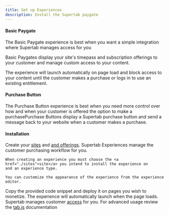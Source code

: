 ```yaml
---
title: Set up Experiences
description: Install the Supertab paygate
---
```


#### Basic Paygate

<Tip>The Basic Paygate experience is best when you want a simple integration where Supertab manages access for you</Tip>

Basic Paygates display your site's timepass and subscription offerings to your customer and manage custom access to your content.

The experience will launch automatically on page load and block access to your content until the customer makes a purchase or logs in to use an existing entitlement.

#### Purchase Button

<Tip>The Purchase Button experience is best when you need more control over how and when your customer is offered the option
to make a purchase</Tip>Purchase Buttons display a Supertab purchase button and send a message back to your website when a customer makes a purchase.

#### Installation

<Steps>
  <Step title="Configure your account">
    Create your <a href="./sites">sites</a> and <a href="./products-offerings-pricing">and offerings</a>.
  </Step>

  <Step title="Set up your first experience">
    Supertab Experiences manage the customer purchasing workflow for you.

    When creating an experience you must choose the <a href="./sites">site</a> you intend to install the experience on
    and an experience type.

    You can customize the appearance of the experience from the experience editor.
  </Step>

  <Step title="Install the code snippet">
    Copy the provided code snippet and deploy it on pages you wish to monetize. The experience will automatically
    launch when the page loads. Supertab manages customer <a href="./access-management">access</a> for you.
  </Step>

  <Step title="(optional) Review tab.js documentation">
    For advanced usage review the <a href="/supertab-integrate/tab-js">tab.js</a> documentation
  </Step>
</Steps>